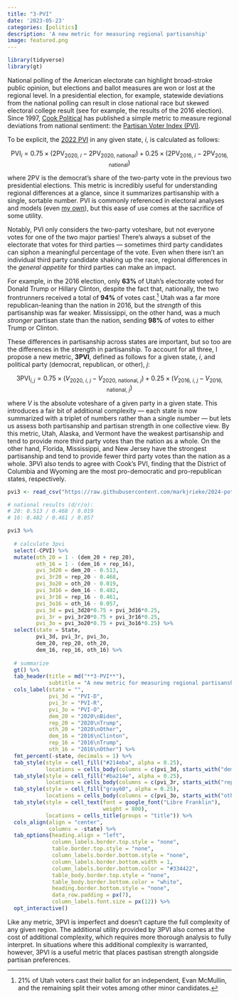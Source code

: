 ```yaml
---
title: "3-PVI"
date: '2023-05-23'
categories: [politics]
description: 'A new metric for measuring regional partisanship'
image: featured.png
---
```


```r
library(tidyverse)
library(gt)
```


National polling of the American electorate can highlight broad-stroke public opinion, but elections and ballot measures are won or lost at the regional level. In a presidential election, for example, statewide deviations from the national polling can result in close national race but skewed electoral college result (see for example, the results of the 2016 election). Since 1997, [Cook Political](https://www.cookpolitical.com/) has published a simple metric to measure regional deviations from national sentiment: the [Partisan Voter Index (PVI)](https://www.cookpolitical.com/pvi-0). 

To be explicit, the [2022 PVI](https://www.cookpolitical.com/cook-pvi/2022-partisan-voting-index/state-map-and-list) in any given state, $i$, is calculated as follows:

$$
\text{PVI}_i = 0.75 \times (\text{2PV}_{\text{2020, }i} - \text{2PV}_{\text{2020, national}}) + 0.25 \times (\text{2PV}_{\text{2016, }i} - \text{2PV}_{\text{2016, national}})
$$

where $\text{2PV}$ is the democrat's share of the two-party vote in the previous two presidential elections. This metric is incredibly useful for understanding regional differences at a glance, since it summarizes partisanship with a single, sortable number. PVI is commonly referenced in electoral analyses and models (even [my own](https://github.com/markjrieke/2022-midterm-forecasts/blob/main/models/punk_november_predict.R#L247-L252)), but this ease of use comes at the sacrifice of some utility.

Notably, PVI only considers the two-party voteshare, but not everyone votes for one of the two major parties! There's always a subset of the electorate that votes for third parties --- sometimes third party candidates can siphon a meaningful percentage of the vote. Even when there isn't an individual third party candidate shaking up the race, regional differences in the *general appetite* for third parties can make an impact. 

For example, in the 2016 election, only **63%** of Utah's electorate voted for Donald Trump or Hillary Clinton, despite the fact that, nationally, the two frontrunners received a total of **94%** of votes cast.^[21% of Utah voters cast their ballot for an independent, Evan McMullin, and the remaining split their votes among other minor candidates.] Utah was a far more republican-leaning than the nation in 2016, but the *strength* of this partisanship was far weaker. Mississippi, on the other hand, was a much *stronger* partisan state than the nation, sending **98%** of votes to either Trump or Clinton. 

These differences in partisanship across states are important, but so too are the differences in the strength in partisanship. To account for all three, I propose a new metric, **3PVI**, defined as follows for a given state, $i$, and political party (democrat, republican, or other), $j$:

$$
\text{3PVI}_{i,j} = 0.75 \times (V_{\text{2020, }i,\ j} - V_{\text{2020, national, }j}) + 0.25 \times (V_{\text{2016, }i,\ j} - V_{\text{2016, national, }j})
$$

where $V$ is the absolute voteshare of a given party in a given state. This introduces a fair bit of additional complexity --- each state is now summarized with a triplet of numbers rather than a single number --- but lets us assess both partisanship and partisan strength in one collective view. By this metric, Utah, Alaska, and Vermont have the weakest partisanship and tend to provide more third party votes than the nation as a whole. On the other hand, Florida, Mississippi, and New Jersey have the strongest partisanship and tend to provide fewer third party votes than the nation as a whole. 3PVI also tends to agree with Cook's PVI, finding that the District of Columbia and Wyoming are the most pro-democratic and pro-republican states, respectively. 

```r
pvi3 <- read_csv("https://raw.githubusercontent.com/markjrieke/2024-potus/main/data/cpvi.csv")

# national results (d/r/o):
# 20: 0.513 / 0.468 / 0.019
# 16: 0.482 / 0.461 / 0.057

pvi3 %>%
  
  # calculate 3pvi
  select(-CPVI) %>%
  mutate(oth_20 = 1 - (dem_20 + rep_20),
         oth_16 = 1 - (dem_16 + rep_16),
         pvi_3d20 = dem_20 - 0.513,
         pvi_3r20 = rep_20 - 0.468,
         pvi_3o20 = oth_20 - 0.019,
         pvi_3d16 = dem_16 - 0.482,
         pvi_3r16 = rep_16 - 0.461,
         pvi_3o16 = oth_16 - 0.057,
         pvi_3d = pvi_3d20*0.75 + pvi_3d16*0.25,
         pvi_3r = pvi_3r20*0.75 + pvi_3r16*0.25,
         pvi_3o = pvi_3o20*0.75 + pvi_3o16*0.25) %>%
  select(state = State,
         pvi_3d, pvi_3r, pvi_3o,
         dem_20, rep_20, oth_20,
         dem_16, rep_16, oth_16) %>%
  
  # summarize
  gt() %>%
  tab_header(title = md("**3-PVI**"),
             subtitle = "A new metric for measuring regional partisanship") %>%
  cols_label(state = "",
             pvi_3d = "PVI-D",
             pvi_3r = "PVI-R",
             pvi_3o = "PVI-O",
             dem_20 = "2020\nBiden",
             rep_20 = "2020\nTrump",
             oth_20 = "2020\nOther",
             dem_16 = "2016\nClinton",
             rep_16 = "2016\nTrump",
             oth_16 = "2016\nOther") %>%
  fmt_percent(-state, decimals = 1) %>%
  tab_style(style = cell_fill("#214eba", alpha = 0.25),
            locations = cells_body(columns = c(pvi_3d, starts_with("dem")))) %>%
  tab_style(style = cell_fill("#ba214e", alpha = 0.25),
            locations = cells_body(columns = c(pvi_3r, starts_with("rep")))) %>%
  tab_style(style = cell_fill("gray60", alpha = 0.25),
            locations = cells_body(columns = c(pvi_3o, starts_with("oth")))) %>%
  tab_style(style = cell_text(font = google_font("Libre Franklin"),
                              weight = 800),
            locations = cells_title(groups = "title")) %>%
  cols_align(align = "center",
             columns = -state) %>%
  tab_options(heading.align = "left",
              column_labels.border.top.style = "none",
              table.border.top.style = "none",
              column_labels.border.bottom.style = "none",
              column_labels.border.bottom.width = 1,
              column_labels.border.bottom.color = "#334422",
              table_body.border.top.style = "none",
              table_body.border.bottom.color = "white",
              heading.border.bottom.style = "none",
              data_row.padding = px(7),
              column_labels.font.size = px(12)) %>%
  opt_interactive()
```

Like any metric, 3PVI is imperfect and doesn't capture the full complexity of any given region. The additional utility provided by 3PVI also comes at the cost of additional complexity, which requires more thorough analysis to fully interpret. In situations where this additional complexity is warranted, however, 3PVI is a useful metric that places pastisan strength alongside partisan preferences. 



